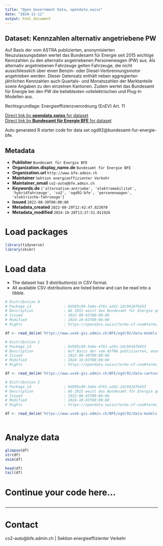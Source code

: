 ```yaml
---
title: "Open Government Data, opendata.swiss"
date: "2024-11-11"
output: html_document
---
```


## Dataset: Kennzahlen alternativ angetriebene PW

Auf Basis der vom ASTRA publizierten, anonymisierten Neuzulassungsdaten wertet das Bundesamt für Energie seit 2015 wichtige Kennzahlen zu den alternativ angetriebenen Personenwagen (PW) aus. Als alternativ angetriebenen Fahrzeuge gelten Fahrzeuge, die nicht ausschliesslich über einen Benzin- oder Diesel-Verbrennungsmotor angetrieben werden. Dieser Datensatz enthält neben aggregierten jährlichen Kennzahlen auch Quartals- und Monatszahlen der Marktanteile sowie Angaben zu den einzelnen Kantonen. Zudem wertet das Bundesamt für Energie bei den PW die beliebtesten vollelektrischen und Plug-In Modellen aus.

Rechtsgrundlage: Energieeffizienzverordnung (EnEV) Art. 11


[Direct link by **opendata.swiss** for dataset](https://opendata.swiss/de/dataset/kennzahlen-alternativ-angetriebene-personenwagen)<br>
[Direct link by **Bundesamt für Energie BFE** for dataset](https://www.bfe.admin.ch/bfe/de/home/versorgung/statistik-und-geodaten/kennzahlen-fahrzeuge.html)

Auto generated R starter code for data set ogd92@bundesamt-fur-energie-bfe.

## Metadata

- **Publisher** `Bundesamt für Energie BFE`
- **Organization.display_name.de** `Bundesamt für Energie BFE`
- **Organization.url** `http://www.bfe.admin.ch`
- **Maintainer** `Sektion energieeffizienter Verkehr`
- **Maintainer_email** `co2-auto@bfe.admin.ch`
- **Keywords.de** `['alternative-antriebe', 'elektromobilitat', 'hybridfahrzeuge', 'co2', 'ogd92-bfe', 'personenwagen', 'elektrische-fahrzeuge']`
- **Issued** `2022-08-30T00:00:00`
- **Metadata_created** `2022-08-29T12:42:47.823070`
- **Metadata_modified** `2024-10-28T13:27:51.011926`


# Load packages

```r

library(tidyverse)
library(skimr)

```

# Load data

-   The dataset has 3 distribution(s) in CSV format.
-   All available CSV distributions are listed below and can be read into a tibble.

```r

# Distribution 0
# Package_id               : 0d505c89-3e6e-4761-a261-2dc9418f6453
# Description              : Ab 2015 weist das Bundesamt für Energie quartalsweise die beliebtesten Plug-In Modelle (PHEV) bei den Personenwagen aus, ab 2021 sind die Daten in monatlicher Auflösung verfügbar. Dabei werden alle Plug-In Modelle aus der Schweiz zusammengezählt.
# Issued                   : 2022-08-03T00:00:00
# Modified                 : 2024-10-03T00:00:00
# Rights                   : https://opendata.swiss/terms-of-use#terms_by

df <- read_delim('https://www.uvek-gis.admin.ch/BFE/ogd/92/data-models-phev.csv')

# Distribution 1
# Package_id               : 0d505c89-3e6e-4761-a261-2dc9418f6453
# Description              : Auf Basis der vom ASTRA publizierten, anonymisierten Neuzulassungsdaten wertet das Bundesamt für Energie seit 2015 wichtige Kennzahlen zu den alternativ angetriebenen Personenwagen aus. Als alternativ angetriebenen Fahrzeuge gelten Fahrzeuge, die nicht ausschliesslich über einen Benzin- oder Diesel-Verbrennungsmotor angetrieben werden. Dieser Datensatz enthält neben aggregierten jährlichen Kennzahlen auch Quartals- und Monatszahlen der Marktanteile sowie Angaben zu den einzelnen Kantonen. Legende: t1 = Durchschnittliche CO2-Emissionen, t2 = Anteil BEV, t3 = Anteil Benzin PHEV, t4 = Anteil Diesel PHEV, t5 = Anteil Hybrid Benzin, t6 = Anteil Hybrid Diesel, t7 = Anteil Erdgas, t8 = Anzahl Neuzulassungen, t10 = Anteil Wasserstoff Nummerierung der Kantone gemäss BFS 
# Issued                   : 2022-08-30T00:00:00
# Modified                 : 2024-10-03T00:00:00
# Rights                   : https://opendata.swiss/terms-of-use#terms_by

df <- read_delim('https://www.uvek-gis.admin.ch/BFE/ogd/92/data-cantons.csv')

# Distribution 2
# Package_id               : 0d505c89-3e6e-4761-a261-2dc9418f6453
# Description              : Ab 2015 weist das Bundesamt für Energie quartalsweise die beliebtesten vollelektrische Modelle (BEV) bei den Personenwagen aus, ab 2021 sind die Daten in monatlicher Auflösung verfügbar. Dabei werden alle vollelektrischen Modelle aus der Schweiz zusammengezählt.
# Issued                   : 2022-08-03T00:00:00
# Modified                 : 2024-10-03T00:00:00
# Rights                   : https://opendata.swiss/terms-of-use#terms_by

df <- read_delim('https://www.uvek-gis.admin.ch/BFE/ogd/92/data-models-bev.csv')



```

# Analyze data

```r

glimpse(df)
str(df)
skim(df)

head(df)
tail(df)

```

# Continue your code here...

```r

```

------------------------------------------------------------------------

# Contact

co2-auto@bfe.admin.ch | Sektion energieeffizienter Verkehr

